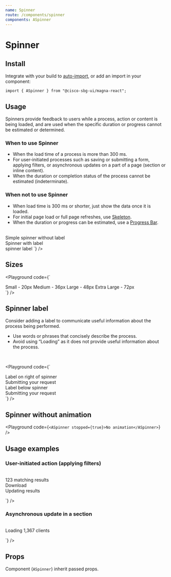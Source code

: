 ```yaml
---
name: Spinner
route: /components/spinner
components: ASpinner
---
```


# Spinner

## Install

Integrate with your build to [auto-import](/#integrating), or add an import in your component:

```
import { ASpinner } from "@cisco-sbg-ui/magna-react";
```

## Usage
Spinners provide feedback to users while a process, action or content is being loaded, and are used when the specific duration or progress cannot be estimated or determined.
### When to use Spinner
 - When the load time of a process is more than 300 ms.
 - For user-initiated processes such as saving or submitting a form, applying filters, or asynchronous updates on a part of a page (section or inline content).
 - When the duration or completion status of the process cannot be estimated (indeterminate).
### When not to use Spinner
 - When load time is 300 ms or shorter, just show the data once it is loaded.
 - For initial page load or full page refreshes, use [Skeleton](/components/skeleton).
 - When the duration or progress can be estimated, use a [Progress Bar](/components/progressbar).
<br/>
<Playground
  code={`
<div>
  <div>Simple spinner without label</div>
  <ASpinner/>
  <ADivider/>
  <div>Spinner with label</div>
  <ASpinner>spinner label</ASpinner>
</div>
`}
/>

## Sizes

<Playground
  code={`
<div>
  <ASpinner size="small">Small - 20px</ASpinner>
  <ADivider/>
  <ASpinner size="medium">Medium - 36px</ASpinner>
  <ADivider/>
  <ASpinner size="large">Large - 48px</ASpinner>
  <ADivider/>
  <ASpinner size="extra-large">Extra Large - 72px</ASpinner>
</div>
`}
/>

## Spinner label
Consider adding a label to communicate useful information about the process being performed.
 - Use words or phrases that concisely describe the process.
 - Avoid using “Loading” as it does not provide useful information about the process.
<br/>

<Playground
  code={`
<div>
    <div>Label on right of spinner</div>
    <ASpinner labelAlignment="right">Submitting your request</ASpinner>
    <ADivider/>
    <div>Label below spinner</div>
    <ASpinner labelAlignment="bottom">Submitting your request</ASpinner>
</div>
`}
/>

## Spinner without animation

<Playground
  code={`
<ASpinner stopped={true}>No animation</ASpinner>
`}
/>

## Usage examples
### User-initiated action (applying filters)
<br/>
<Playground
  code={`
  <div style={{display:"flex",flexDirection:"column", alignItems:"stretch"}}>
    <div style={{display:"flex",flexDirection:"row", alignItems:"center"}}>
      <ATextInput
        style={{flex:"0 0 auto", width:200}}
        placeholder="Search"
        prependIcon="search"
        medium
      />
      <div style={{flex:"1 1 auto", marginLeft:10, marginRight:10, whiteSpace:"nowrap", overflow:"hidden", textOverflow:"ellipsis"}}>123 matching results</div>
      <AButton style={{flex:"0 0 auto"}} medium>Download</AButton>
    </div>
    <ASpinner style={{margin:60}} size="small" labelAlignment="bottom">Updating results</ASpinner>
 </div>

`}
/>

### Asynchronous update in a section
<br/>
<Playground
  code={`
  <div style={{display:"flex",flexDirection:"column", alignItems:"stretch"}}>
    <div style={{display:"flex",flexDirection:"row", alignItems:"center"}}>
      <ATextInput
        style={{flex:"0 0 auto", width:200, marginRight:10}}
        placeholder="Search"
        prependIcon="search"
        medium
      />
      <ASpinner size="small"/>
      <div style={{flex:"1 1 auto", marginLeft:6, marginRight:10, whiteSpace:"nowrap", overflow:"hidden", textOverflow:"ellipsis"}}>Loading 1,367 clients</div>
    </div>
    <div style={{marginTop:10, background:"rgba(0, 0, 0, 0.3)", height: 300}}></div>
 </div>

`}
/>


## Props

Component (`ASpinner`) inherit passed props.

<Props of="ASpinner" />

